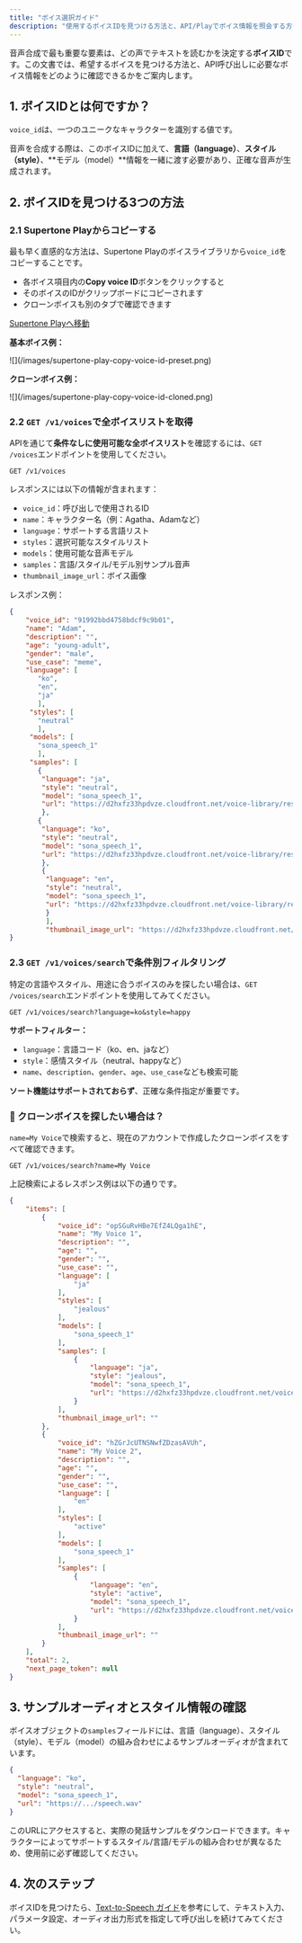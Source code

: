 ```yaml
---
title: "ボイス選択ガイド"
description: "使用するボイスIDを見つける方法と、API/Playでボイス情報を照会する方法をご案内します。"
---
```


音声合成で最も重要な要素は、どの声でテキストを読むかを決定する**ボイスID**です。この文書では、希望するボイスを見つける方法と、API呼び出しに必要なボイス情報をどのように確認できるかをご案内します。

## 1. ボイスIDとは何ですか？

`voice_id`は、一つのユニークなキャラクターを識別する値です。

音声を合成する際は、このボイスIDに加えて、**言語（language）**、**スタイル（style）**、**モデル（model）**情報を一緒に渡す必要があり、正確な音声が生成されます。

## 2. ボイスIDを見つける3つの方法

### 2.1 Supertone Playからコピーする

最も早く直感的な方法は、Supertone Playのボイスライブラリから`voice_id`をコピーすることです。

- 各ボイス項目内の**Copy voice ID**ボタンをクリックすると
- そのボイスのIDがクリップボードにコピーされます
- クローンボイスも別のタブで確認できます

[Supertone Playへ移動](https://play.supertone.ai)

**基本ボイス例：**

<Frame>
  ![](/images/supertone-play-copy-voice-id-preset.png)
</Frame>

**クローンボイス例：**

<Frame>
  ![](/images/supertone-play-copy-voice-id-cloned.png)
</Frame>

### 2.2 `GET /v1/voices`で全ボイスリストを取得

APIを通じて**条件なしに使用可能な全ボイスリスト**を確認するには、`GET /voices`エンドポイントを使用してください。

```http
GET /v1/voices
```

レスポンスには以下の情報が含まれます：

- `voice_id`：呼び出しで使用されるID
- `name`：キャラクター名（例：Agatha、Adamなど）
- `language`：サポートする言語リスト
- `styles`：選択可能なスタイルリスト
- `models`：使用可能な音声モデル
- `samples`：言語/スタイル/モデル別サンプル音声
- `thumbnail_image_url`：ボイス画像

レスポンス例：

```json
{
    "voice_id": "91992bbd4758bdcf9c9b01",
    "name": "Adam",
    "description": "",
    "age": "young-adult",
    "gender": "male",
    "use_case": "meme",
    "language": [
       "ko",
       "en",
       "ja"
       ],
     "styles": [
       "neutral"
       ],
     "models": [
       "sona_speech_1"
       ],
     "samples": [
       {
        "language": "ja",
        "style": "neutral",
        "model": "sona_speech_1",
        "url": "https://d2hxfz33hpdvze.cloudfront.net/voice-library/resources/20250502_044710.wAA5PFQe7BHNQjrfMiNrRd.speech.wav"
        },
       {
        "language": "ko",
        "style": "neutral",
        "model": "sona_speech_1",
        "url": "https://d2hxfz33hpdvze.cloudfront.net/voice-library/resources/20250502_044844.tehBuHoUhZcWsCfUsr15As.speech.wav"
        },
        {
         "language": "en",
         "style": "neutral",
         "model": "sona_speech_1",
         "url": "https://d2hxfz33hpdvze.cloudfront.net/voice-library/resources/20250201_132654.rdMFfzDsaub9qXABwti65M.speech.wav"
         }
         ],
         "thumbnail_image_url": "https://d2hxfz33hpdvze.cloudfront.net/voice-library/resources/7wmvg5vEBeooDEB9xnut6s.png"
}
```

### 2.3 `GET /v1/voices/search`で条件別フィルタリング

特定の言語やスタイル、用途に合うボイスのみを探したい場合は、`GET /voices/search`エンドポイントを使用してみてください。

```http
GET /v1/voices/search?language=ko&style=happy
```

**サポートフィルター：**

- `language`：言語コード（ko、en、jaなど）
- `style`：感情スタイル（neutral、happyなど）
- `name`、`description`、`gender`、`age`、`use_case`なども検索可能

**ソート機能はサポートされておらず**、正確な条件指定が重要です。

### **📌 クローンボイスを探したい場合は？**

`name=My Voice`で検索すると、現在のアカウントで作成したクローンボイスをすべて確認できます。

```http
GET /v1/voices/search?name=My Voice
```

上記検索によるレスポンス例は以下の通りです。

```json
{
    "items": [
        {
            "voice_id": "opSGuRvHBe7EfZ4LQga1hE",
            "name": "My Voice 1",
            "description": "",
            "age": "",
            "gender": "",
            "use_case": "",
            "language": [
                "ja"
            ],
            "styles": [
                "jealous"
            ],
            "models": [
                "sona_speech_1"
            ],
            "samples": [
                {
                    "language": "ja",
                    "style": "jealous",
                    "model": "sona_speech_1",
                    "url": "https://d2hxfz33hpdvze.cloudfront.net/voice-library/resources/20250514_160801.bDwEhmuq8JALRMP3nSHzUD.speech.wav"
                }
            ],
            "thumbnail_image_url": ""
        },
        {
            "voice_id": "hZGrJcUTNSNwfZDzasAVUh",
            "name": "My Voice 2",
            "description": "",
            "age": "",
            "gender": "",
            "use_case": "",
            "language": [
                "en"
            ],
            "styles": [
                "active"
            ],
            "models": [
                "sona_speech_1"
            ],
            "samples": [
                {
                    "language": "en",
                    "style": "active",
                    "model": "sona_speech_1",
                    "url": "https://d2hxfz33hpdvze.cloudfront.net/voice-library/resources/20250514_161008.ekky3mQgtgVLWLa54ispy5.speech.wav"
                }
            ],
            "thumbnail_image_url": ""
        }
    ],
    "total": 2,
    "next_page_token": null
}
```

## 3. サンプルオーディオとスタイル情報の確認

ボイスオブジェクトの`samples`フィールドには、言語（language）、スタイル（style）、モデル（model）の組み合わせによるサンプルオーディオが含まれています。

```json
{
  "language": "ko",
  "style": "neutral",
  "model": "sona_speech_1",
  "url": "https://.../speech.wav"
}
```

このURLにアクセスすると、実際の発話サンプルをダウンロードできます。キャラクターによってサポートするスタイル/言語/モデルの組み合わせが異なるため、使用前に必ず確認してください。

## 4. 次のステップ

ボイスIDを見つけたら、[Text-to-Speech ガイド](/ja/user-guide/text-to-speech)を参考にして、テキスト入力、パラメータ設定、オーディオ出力形式を指定して呼び出しを続けてみてください。

